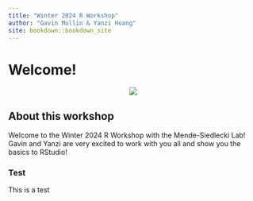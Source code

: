 ```yaml
--- 
title: "Winter 2024 R Workshop"
author: "Gavin Mullin & Yanzi Huang"
site: bookdown::bookdown_site
---
```

# Welcome!
<center>
![](https://pyxis.nymag.com/v1/imgs/836/766/6d48af4bc721045a59847a4459cc53e570-drag-race-laganja.jpg)
</center>

## About this workshop
Welcome to the Winter 2024 R Workshop with the Mende-Siedlecki Lab! Gavin and Yanzi are very excited to work with you all and show you the basics to RStudio!

### Test
This is a test

